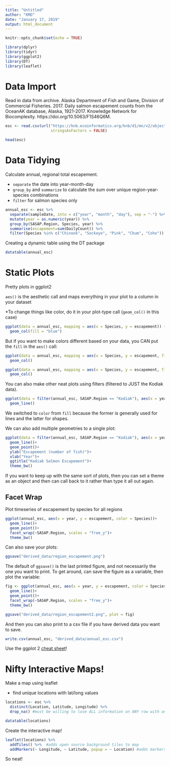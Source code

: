 ```yaml
---
title: "Untitled"
author: "KMD"
date: "January 17, 2019"
output: html_document
---
```


```r
knitr::opts_chunk$set(echo = TRUE)
```

```r
library(dplyr)
library(tidyr)
library(ggplot2)
library(DT)
library(leaflet)
```

# Data Import

Read in data from archive.  Alaska Department of Fish and Game, Division of Commercial Fisheries. 2017. Daily salmon escapement counts from the OceanAK database, Alaska, 1921-2017. Knowledge Network for Biocomplexity. https://doi.org/10.5063/F1S46Q6M.

```r
esc <- read.csv(url("https://knb.ecoinformatics.org/knb/d1/mn/v2/object/urn%3Auuid%3Af119a05b-bbe7-4aea-93c6-85434dcb1c5e", method = "libcurl"),
                    stringsAsFactors = FALSE)

head(esc)
```

# Data Tidying

Calculate annual, regional total escapement.

* `separate` the date into year-month-day
* `group_by` and `summarize` to calculate the sum over unique region-year-species combinations
* `filter` for salmon species only

```r
annual_esc <- esc %>% 
  separate(sampleDate, into = c("year", "month", "day"), sep = "-") %>% 
  mutate(year = as.numeric(year)) %>% 
  group_by(SASAP.Region, Species, year) %>% 
  summarise(escapement=sum(DailyCount)) %>% 
  filter(Species %in% c("Chinook", "Sockeye", "Pink", "Chum", "Coho"))

```

Creating a dynamic table using the DT package 

```r
datatable(annual_esc)
```


# Static Plots

Pretty plots in ggplot2

`aes()` is the aesthetic call and maps everything in your plot to a column in your dataset

*To change things like color, do it in your plot-type call (`geom_col()` in this case)

```r
ggplot(data = annual_esc, mapping = aes(x = Species, y = escapement)) +
  geom_col(fill = "blue")
```

But if you want to make colors different based on your data, you CAN put the `fill` in the `aes()` call:

```r
ggplot(data = annual_esc, mapping = aes(x = Species, y = escapement, fill = Species)) +
  geom_col()
```



```r
ggplot(data = annual_esc, mapping = aes(x = Species, y = escapement, fill = SASAP.Region)) +
  geom_col()
```

You can also make other neat plots using filters (filtered to JUST the Kodiak data).


```r
ggplot(data = filter(annual_esc, SASAP.Region == "Kodiak"), aes(x = year, y = escapement, color=Species)) +
  geom_line()
```
We switched to `color` from `fill` because the former is generally used for lines and the latter for shapes.

We can also add multiple geometries to a single plot:
```r
ggplot(data = filter(annual_esc, SASAP.Region == "Kodiak"), aes(x = year, y = escapement, color=Species)) +
  geom_line()+
  geom_point()+
  ylab("Escapement (number of fish)")+
  xlab("Year")+
  ggtitle("Kodiak Salmon Escapement")+
  theme_bw()
```

If you want to keep up with the same sort of plots, then you can set a theme as an object and then can call back to it rather than type it all out again.

## Facet Wrap

Plot timeseries of escapement by species for all regions

```r
ggplot(annual_esc, aes(x = year, y = escapement, color = Species))+
  geom_line()+
  geom_point()+
  facet_wrap(~SASAP.Region, scales = "free_y")+
  theme_bw()
```

Can also save your plots:

```r
ggsave("derived_data/region_escapement.png")
```

The default of `ggsave()` is the last printed figure, and not necessarily the one you want to print.  To get around, can save the figure as a variable, then plot the variable:

```r
fig <- ggplot(annual_esc, aes(x = year, y = escapement, color = Species))+
  geom_line()+
  geom_point()+
  facet_wrap(~SASAP.Region, scales = "free_y")+
  theme_bw()

ggsave("derived_data/region_escapement2.png", plot = fig)
```

And then you can also print to a csv file if you have derived data you want to save.

```r
write.csv(annual_esc, "derived_data/annual_esc.csv")
```


Use the ggplot 2 [cheat sheet](https://www.rstudio.com/wp-content/uploads/2015/03/ggplot2-cheatsheet.pdf)!


# Nifty Interactive Maps!

Make a map using leaflet

* find unique locations with lat/long values

```r
locations <- esc %>% 
  distinct(Location, Latitude, Longitude) %>% 
  drop_na() #must be willing to lose ALL information on ANY row with an NA

datatable(locations)
```


Create the interactive map!

```r
leaflet(locations) %>% 
  addTiles() %>%  #adds open source background tiles to map
  addMarkers(~ Longitude, ~ Latitude, popup = ~ Location) #adds markers and popups with location names
```


So neat!
